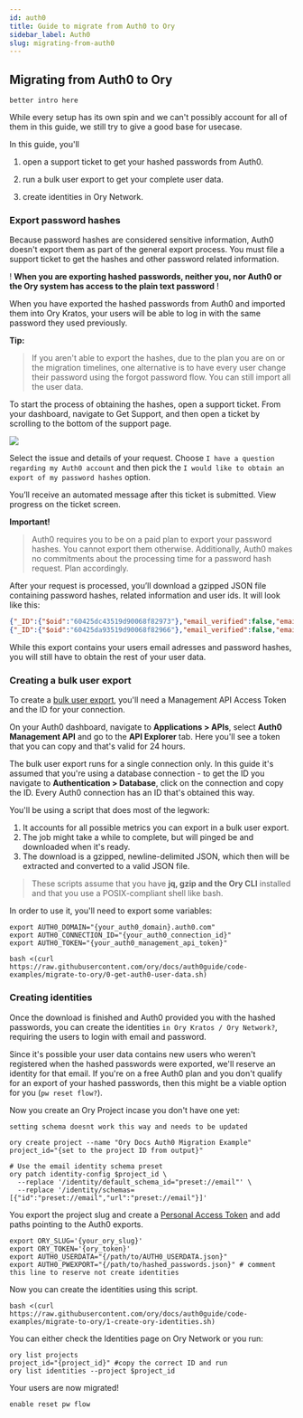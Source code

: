 ```yaml
---
id: auth0
title: Guide to migrate from Auth0 to Ory
sidebar_label: Auth0
slug: migrating-from-auth0
---
```


## Migrating from Auth0 to Ory

`better intro here`

While every setup has its own spin and we can't possibly account for all of them in this guide, we still try to give a good base
for usecase.

In this guide, you'll

1. open a support ticket to get your hashed passwords from Auth0.

2. run a bulk user export to get your complete user data.

3. create identities in Ory Network.

### Export password hashes

Because password hashes are considered sensitive information, Auth0 doesn't export them as part of the general export process. You
must file a support ticket to get the hashes and other password related information.

! **When you are exporting hashed passwords, neither you, nor Auth0 or the Ory system has access to the plain text password** !

When you have exported the hashed passwords from Auth0 and imported them into Ory Kratos, your users will be able to log in with
the same password they used previously.

**Tip:**

> If you aren't able to export the hashes, due to the plan you are on or the migration timelines, one alternative is to have every
> user change their password using the forgot password flow. You can still import all the user data.

To start the process of obtaining the hashes, open a support ticket. From your dashboard, navigate to Get Support, and then open a
ticket by scrolling to the bottom of the support page.

![](_static/1.png)

Select the issue and details of your request. Choose `I have a question regarding my Auth0 account` and then pick the
`I would like to obtain an export of my password hashes` option.

You’ll receive an automated message after this ticket is submitted. View progress on the ticket screen.

**Important!**

> Auth0 requires you to be on a paid plan to export your password hashes. You cannot export them otherwise. Additionally, Auth0
> makes no commitments about the processing time for a password hash request. Plan accordingly.

After your request is processed, you’ll download a gzipped JSON file containing password hashes, related information and user ids.
It will look like this:

```JSON
{"_ID":{"$oid":"60425dc43519d90068f82973"},"email_verified":false,"email":"test2@example.com","passwordHash":"$2b$10$Z6hUTEEeoJXN5/AmSm/4.eZ75RYgFVriQM9LPhNEC7kbAbS/VAaJ2","password_set_date":{"$date":"2021-03-05T16:35:16.775Z"},"tenant":"dev-rwsbs6ym","connection":"Username-Password-Authentication","_tmp_is_unique":true}
{"_ID":{"$oid":"60425da93519d90068f82966"},"email_verified":false,"email":"test@example.com","passwordHash":"$2b$10$CSZ2JarG4XYbGa.JkfpqnO2wrlbfp5eb5LScHSGo9XGeZ.a.Ic54S","password_set_date":{"$date":"2021-03-05T16:34:49.502Z"},"tenant":"dev-rwsbs6ym","connection":"Username-Password-Authentication","_tmp_is_unique":true}
```

While this export contains your users email adresses and password hashes, you will still have to obtain the rest of your user
data.

### Creating a bulk user export

To create a [bulk user export](https://auth0.com/docs/manage-users/user-migration/bulk-user-exports), you'll need a Management API
Access Token and the ID for your connection.

On your Auth0 dashboard, navigate to **Applications > APIs**, select **Auth0 Management API** and go to the **API Explorer** tab.
Here you'll see a token that you can copy and that's valid for 24 hours.

The bulk user export runs for a single connection only. In this guide it's assumed that you're using a database connection - to
get the ID you navigate to **Authentication > Database**, click on the connection and copy the ID. Every Auth0 connection has an
ID that's obtained this way.

You'll be using a script that does most of the legwork:

1. It accounts for all possible metrics you can export in a bulk user export.
2. The job might take a while to complete, but will pinged be and downloaded when it's ready.
3. The download is a gzipped, newline-delimited JSON, which then will be extracted and converted to a valid JSON file.

> These scripts assume that you have **jq, gzip and the Ory CLI** installed and that you use a POSIX-compliant shell like bash.

In order to use it, you'll need to export some variables:

```shell
export AUTH0_DOMAIN="{your_auth0_domain}.auth0.com"
export AUTH0_CONNECTION_ID="{your_auth0_connection_id}"
export AUTH0_TOKEN="{your_auth0_management_api_token}"
```

```shell
bash <(curl https://raw.githubusercontent.com/ory/docs/auth0guide/code-examples/migrate-to-ory/0-get-auth0-user-data.sh)
```

### Creating identities

Once the download is finished and Auth0 provided you with the hashed passwords, you can create the identities
`in Ory Kratos / Ory Network?`, requiring the users to login with email and password.

Since it's possible your user data contains new users who weren't registered when the hashed passwords were exported, we'll
reserve an identity for that email. If you're on a free Auth0 plan and you don't qualify for an export of your hashed passwords,
then this might be a viable option for you (`pw reset flow?`).

Now you create an Ory Project incase you don't have one yet:

`setting schema doesnt work this way and needs to be updated`

```shell
ory create project --name "Ory Docs Auth0 Migration Example"
project_id="{set to the project ID from output}"

# Use the email identity schema preset
ory patch identity-config $project_id \
  --replace '/identity/default_schema_id="preset://email"' \
  --replace '/identity/schemas=[{"id":"preset://email","url":"preset://email"}]'
```

You export the project slug and create a [Personal Access Token](https://www.ory.sh/docs/concepts/personal-access-token) and add
paths pointing to the Auth0 exports.

```shell
export ORY_SLUG='{your_ory_slug}'
export ORY_TOKEN='{ory_token}'
export AUTH0_USERDATA="{/path/to/AUTH0_USERDATA.json}"
export AUTH0_PWEXPORT="{/path/to/hashed_passwords.json}" # comment this line to reserve not create identities
```

Now you can create the identities using this script.

```shell
bash <(curl https://raw.githubusercontent.com/ory/docs/auth0guide/code-examples/migrate-to-ory/1-create-ory-identities.sh)
```

You can either check the Identities page on Ory Network or you run:

```shell
ory list projects
project_id="{project_id}" #copy the correct ID and run
ory list identities --project $project_id
```

Your users are now migrated!

`enable reset pw flow`
